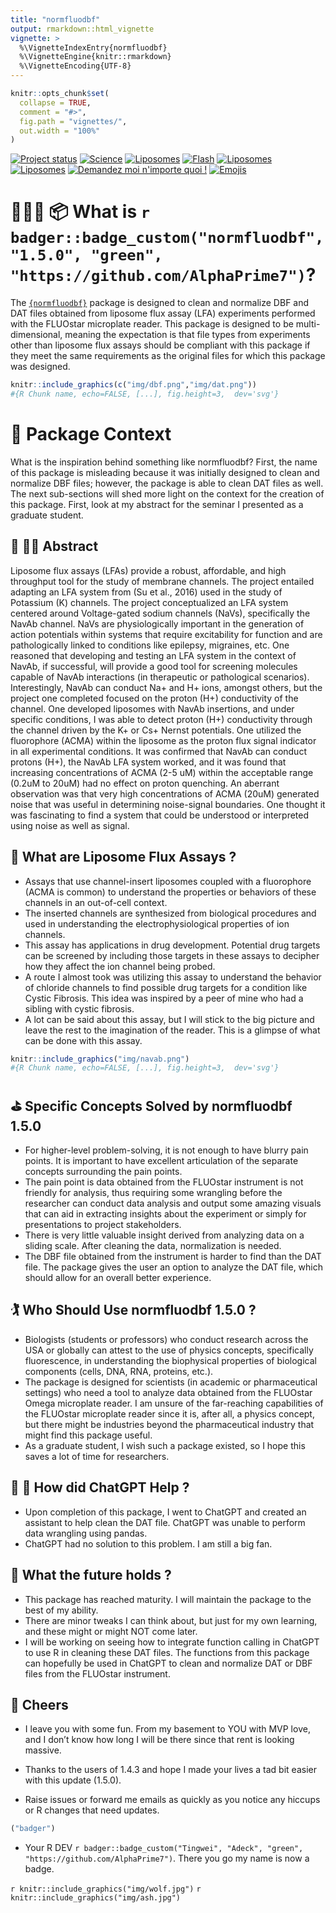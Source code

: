 ```yaml
---
title: "normfluodbf"
output: rmarkdown::html_vignette
vignette: >
  %\VignetteIndexEntry{normfluodbf}
  %\VignetteEngine{knitr::rmarkdown}
  %\VignetteEncoding{UTF-8}
---
```


```r
knitr::opts_chunk$set(
  collapse = TRUE,
  comment = "#>",
  fig.path = "vignettes/",
  out.width = "100%"
)
```

[![Project status](https://www.repostatus.org/badges/latest/concept.svg)](https://alphaprime7.github.io/normfluodbf/articles/normfluodbf.html) [![Science](https://img.shields.io/badge/Experiment-Bioinformatics-green)](https://github.com/AlphaPrime7/normfluodbf) [![Liposomes](https://img.shields.io/badge/Liposome%20Flux%20Assays-8A2BE2)](https://pubmed.ncbi.nlm.nih.gov/27091997/) [![Flash](https://img.shields.io/badge/Sodium%20Voltage%20Gated%20Channels-84E32B)](https://www.sigmaaldrich.com/US/en/technical-documents/protocol/research-and-disease-areas/cell-signaling/ion-channel-flux-assays-and-protocols) [![Liposomes](https://img.shields.io/badge/FLUOstar-DBFs%20and%20DATs-2E2BE3)](https://github.com/AlphaPrime7/normfluodbf) [![Liposomes](https://img.shields.io/badge/Pharma%20-E32BE0)](https://www.sigmaaldrich.com/US/en/technical-documents/protocol/research-and-disease-areas/cell-signaling/ion-channel-flux-assays-and-protocols) [![Demandez moi n\'importe quoi !](https://img.shields.io/badge/Demandez%20moi-n'%20importe%20quoi-1abc9c.svg)](mailto:awesome.tingwei@outlook.com) [![Emojis](https://img.shields.io/badge/Love-Emojis%20-E32BE0)](https://emojipedia.org/)

# 👨🏾‍💻 📦 What is `r badger::badge_custom("normfluodbf", "1.5.0", "green", "https://github.com/AlphaPrime7")`?

The [`{normfluodbf}`](https://github.com/AlphaPrime7/normfluodbf) package is designed to clean and normalize DBF and DAT files obtained from liposome flux assay (LFA) experiments performed with the FLUOstar microplate reader. This package is designed to be multi-dimensional, meaning the expectation is that file types from experiments other than liposome flux assays should be compliant with this package if they meet the same requirements as the original files for which this package was designed.

```r
knitr::include_graphics(c("img/dbf.png","img/dat.png"))
#{R Chunk name, echo=FALSE, [...], fig.height=3,  dev='svg'}
```

# 💊 Package Context

What is the inspiration behind something like normfluodbf? First, the name of this package is misleading because it was initially designed to clean and normalize DBF files; however, the package is able to clean DAT files as well. The next sub-sections will shed more light on the context for the creation of this package. First, look at my abstract for the seminar I presented as a graduate student.

## 🧬 👨‍🔬 Abstract

Liposome flux assays (LFAs) provide a robust, affordable, and high throughput tool for the study of membrane channels. The project entailed adapting an LFA system from (Su et al., 2016) used in the study of Potassium (K) channels. The project conceptualized an LFA system centered around Voltage-gated sodium channels (NaVs), specifically the NavAb channel. NaVs are physiologically important in the generation of action potentials within systems that require excitability for function and are pathologically linked to conditions like epilepsy, migraines, etc. One reasoned that developing and testing an LFA system in the context of NavAb, if successful, will provide a good tool for screening molecules capable of NavAb interactions (in therapeutic or pathological scenarios). Interestingly, NavAb can conduct Na+ and H+ ions, amongst others, but the project one completed focused on the proton (H+) conductivity of the channel. One developed liposomes with NavAb insertions, and under specific conditions, I was able to detect proton (H+) conductivity through the channel driven by the K+ or Cs+ Nernst potentials. One utilized the fluorophore (ACMA) within the liposome as the proton flux signal indicator in all experimental conditions. It was confirmed that NavAb can conduct protons (H+), the NavAb LFA system worked, and it was found that increasing concentrations of ACMA (2-5 uM) within the acceptable range (0.2uM to 20uM) had no effect on proton quenching. An aberrant observation was that very high concentrations of ACMA (20uM) generated noise that was useful in determining noise-signal boundaries. One thought it was fascinating to find a system that could be understood or interpreted using noise as well as signal.

## 🧪 What are Liposome Flux Assays ?

-   Assays that use channel-insert liposomes coupled with a fluorophore (ACMA is common) to understand the properties or behaviors of these channels in an out-of-cell context.
-   The inserted channels are synthesized from biological procedures and used in understanding the electrophysiological properties of ion channels.
-   This assay has applications in drug development. Potential drug targets can be screened by including those targets in these assays to decipher how they affect the ion channel being probed.
-   A route I almost took was utilizing this assay to understand the behavior of chloride channels to find possible drug targets for a condition like Cystic Fibrosis. This idea was inspired by a peer of mine who had a sibling with cystic fibrosis.
-   A lot can be said about this assay, but I will stick to the big picture and leave the rest to the imagination of the reader. This is a glimpse of what can be done with this assay.

```r
knitr::include_graphics("img/navab.png")
#{R Chunk name, echo=FALSE, [...], fig.height=3,  dev='svg'}
```

## ⛳ Specific Concepts Solved by normfluodbf 1.5.0

-   For higher-level problem-solving, it is not enough to have blurry pain points. It is important to have excellent articulation of the separate concepts surrounding the pain points.
-   The pain point is data obtained from the FLUOstar instrument is not friendly for analysis, thus requiring some wrangling before the researcher can conduct data analysis and output some amazing visuals that can aid in extracting insights about the experiment or simply for presentations to project stakeholders.
-   There is very little valuable insight derived from analyzing data on a sliding scale. After cleaning the data, normalization is needed.
-   The DBF file obtained from the instrument is harder to find than the DAT file. The package gives the user an option to analyze the DAT file, which should allow for an overall better experience.

## 🏌️ Who Should Use normfluodbf 1.5.0 ?

-   Biologists (students or professors) who conduct research across the USA or globally can attest to the use of physics concepts, specifically fluorescence, in understanding the biophysical properties of biological components (cells, DNA, RNA, proteins, etc.).
-   The package is designed for scientists (in academic or pharmaceutical settings) who need a tool to analyze data obtained from the FLUOstar Omega microplate reader. I am unsure of the far-reaching capabilities of the FLUOstar microplate reader since it is, after all, a physics concept, but there might be industries beyond the pharmaceutical industry that might find this package useful.
-   As a graduate student, I wish such a package existed, so I hope this saves a lot of time for researchers.

## 🤖 💩 How did ChatGPT Help ?

-   Upon completion of this package, I went to ChatGPT and created an assistant to help clean the DAT file. ChatGPT was unable to perform data wrangling using pandas.
-   ChatGPT had no solution to this problem. I am still a big fan.

## 🔮 What the future holds ?

-   This package has reached maturity. I will maintain the package to the best of my ability.
-   There are minor tweaks I can think about, but just for my own learning, and these might or might NOT come later.
-   I will be working on seeing how to integrate function calling in ChatGPT to use R in cleaning these DAT files. The functions from this package can hopefully be used in ChatGPT to clean and normalize DAT or DBF files from the FLUOstar instrument.

## 🍻 Cheers

-   I leave you with some fun. From my basement to YOU with MVP love, and I don't know how long I will be there since that rent is looking massive.

-   Thanks to the users of 1.4.3 and hope I made your lives a tad bit easier with this update (1.5.0).

-   Raise issues or forward me emails as quickly as you notice any hiccups or R changes that need updates.

```r
("badger")
```

-   Your R DEV `r badger::badge_custom("Tingwei", "Adeck", "green", "https://github.com/AlphaPrime7")`. There you go my name is now a badge.

`r knitr::include_graphics("img/wolf.jpg")`
`r knitr::include_graphics("img/ash.jpg")`
